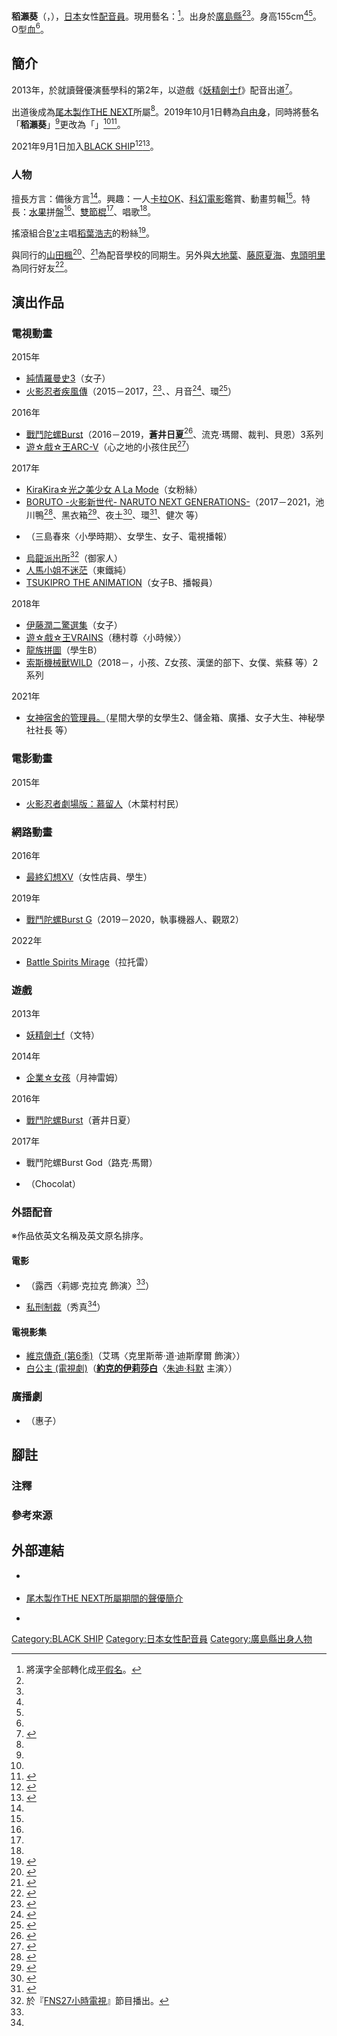 {{multiple issues|
{{Notability Unreferenced|time=2016-06-29T07:18:45+00:00}}
{{Primarysources|time=2016-06-29T07:18:45+00:00}}
}}
{{noteTA|G1=Anime}}
{{配音員
|姓名= 稻瀨葵
|圖片= 
|尺寸= 
|替代= 
|簡介= 
|本名= 
|外文名= 稲瀬 葵
|外文= ja
|羅馬拼音= 
|英文名= 
|暱稱= 
|藝名= {{lang|ja|いなせ あおい}}<br />（2019年10月1日～現在）
|國籍= {{JPN}}
|籍貫= 
|出生地= 
|出身地= {{JPN}}[[廣島縣|廣島縣]]
|死歿地= 
|出生名= 
|生年= 1994
|生月= 1
|生日= 30
|歿年= 
|歿月= 
|歿日= 
|血型= 
|配演語言= 
|教育程度= 
|母校= 
|所屬= [[BLACK_SHIP|BLACK SHIP]]
|宗教信仰= 
|配偶= 
|父母=
|兒女=
|親屬=
|活動時期= 2013年－
|出道作= [[妖精劍士f|妖精劍士f]]
|代表作= 蒼井日夏（[[爆旋陀螺Burst|戰鬥陀螺Burst]]系列）
|網站= 
|其他= 
|module= {{japanese|embed=yes|稲瀬 葵|いなせ あおい|Inase Aoi}}
}}
'''稻瀨葵'''（{{lang-ja|稲瀬 葵}}，{{bd|1994年|1月30日<ref name="blackship">{{cite web|url=https://www.blackship.jp/female/aoiinase/|title=BLACK SHIP公式官網的聲優簡介|publisher=[[BLACK_SHIP|BLACK SHIP]]|accessdate=2021-09-01|language=ja|archive-date=2021-12-30|archive-url=https://web.archive.org/web/20211230090115/https://blackship.jp/female/aoiinase/|dead-url=no}}</ref><ref name="oginext-pro">{{Cite web|url=http://www.oginext.com/women/inase.html|title=尾木製作THE NEXT所屬期間的聲優簡介|work=[[尾木製作|尾木製作THE NEXT]]|accessdate=2016-06-29|language=ja|archive-url=https://web.archive.org/web/20160616131204/http://www.oginext.com/women/inase.html|archive-date=2016-06-16|dead-url=yes}}</ref>||}}），[[日本|日本]]女性[[配音員|配音員]]。現用藝名：'''{{lang|ja|いなせあおい}}'''<ref group="注" name="kana">將漢字全部轉化成[[平假名|平假名]]。</ref>。出身於[[廣島縣|廣島縣]]<ref name="blackship" /><ref name="oginext-pro" />。身高155cm<ref name="blackship" /><ref name="oginext-pro" />。O型[[血型|血]]<ref name="blackship" />。

== 簡介 ==
2013年，於{{link-ja|Amusement Media綜合學院|アミューズメントメディア総合学院}}就讀聲優演藝學科的第2年，以遊戲《[[妖精劍士f|妖精劍士f]]》配音出道<ref>{{Cite web|url=http://www.amgakuin.co.jp/contents/?p=20090|script-title=ja:PS3専用ソフト『フェアリーフェンサー エフ』の制作に、在校生·卒業生が大勢参加!!|accessdate=2016-06-29|language=ja|archive-date=2018-09-06|archive-url=https://web.archive.org/web/20180906093415/http://www.amgakuin.co.jp/contents/?p=20090|dead-url=no}}</ref>。

出道後成為[[尾木製作|尾木製作THE NEXT]]所屬<ref name="oginext-pro" />。2019年10月1日轉為[[自由職業|自由身]]，同時將藝名「'''稻瀨葵'''」<ref name="oginext-pro" />更改為「'''{{lang|ja|いなせあおい}}'''」<ref group="注" name="kana" /><ref name="ツイート20191001">{{Cite web|url=https://twitter.com/inase_171717/status/1178932987796152321|title=2019年10月1日0:21 (JST)|work=稻瀨葵的[[Twitter|Twitter]]|date=2019-10-01|accessdate=2019-10-01|language=ja|archive-date=2021-09-04|archive-url=https://web.archive.org/web/20210904093532/https://twitter.com/inase_171717/status/1178932987796152321|dead-url=no}}</ref>。

2021年9月1日加入[[BLACK_SHIP|BLACK SHIP]]<ref>{{Cite web|url=https://www.blackship.jp/topics_entry/924/|script-title=ja:新加入のお知らせ|accessdate=2021-09-04|publisher=BLACK SHIP|language=ja|archive-date=2021-09-04|archive-url=https://web.archive.org/web/20210904085546/https://www.blackship.jp/topics_entry/924/|dead-url=no}}</ref><ref>{{Cite web|url=https://twitter.com/blackship_staff/status/1432886160343265280?s=21|title=2021年9月1日10:00 (JST)|work=BLACK SHIP官方Twitter|date=2019-09-01|accessdate=2019-09-01|language=ja|archive-date=2021-09-01|archive-url=https://web.archive.org/web/20210901022253/https://twitter.com/blackship_staff/status/1432886160343265280?s=21|dead-url=no}}</ref>。

=== 人物 ===
擅長方言：備後方言<ref name="blackship" />。興趣：一人[[卡拉OK|卡拉OK]]、[[科幻電影|科幻電影]]鑑賞、動畫剪輯<ref name="blackship" />。特長：[[水果|水果]]拼盤<ref name="blackship" />、[[雙節棍|雙節棍]]<ref name="blackship" />、唱歌<ref name="oginext-pro" />。

搖滾組合[[B'z|B'z]]主唱[[稻葉浩志|稻葉浩志]]的粉絲<ref>{{Cite web|url=https://twitter.com/inase_171717/status/695935154712240128|title=2016年2月6日19:40 (JST)|work=稻瀨葵的Twitter|date=2016-02-06|accessdate=2016-02-06|language=ja|archive-date=2022-02-26|archive-url=https://web.archive.org/web/20220226185524/https://twitter.com/inase_171717/status/695935154712240128|dead-url=no}}</ref>。

與同行的[[山田楓|山田楓]]<ref>{{Cite web|url=https://twitter.com/kujira_kaban/status/736859614306664449|title=2016年5月29日17:59 (JST)|work=稻瀨葵的Twitter|date=2016-05-29|accessdate=2016-05-29|language=ja}}</ref>、{{lang|ja|まりも}}<ref>{{Cite web|url=https://twitter.com/kujira_kaban/status/709751725272379393|title=2016年3月15日22:42 (JST)|work=稻瀨葵的Twitter|date=2016-03-15|accessdate=2016-03-15|language=ja}}</ref>為配音學校的同期生。另外與[[大地葉|大地葉]]、[[藤原夏海|藤原夏海]]、[[鬼頭明里|鬼頭明里]]為同行好友<ref name="nakayoshi">{{Cite web|url=https://twitter.com/taicho_taichi/status/733859083439071232|title=2016年5月21日11:16 (JST)|work=[[大地葉|大地葉]]的Twitter|date=2016-05-21|accessdate=2016-05-21|language=ja}}</ref>。

== 演出作品 ==
=== 電視動畫 ===
; 2015年
* [[純情羅曼史|純情羅曼史3]]（女子）
* [[火影忍者疾風傳|火影忍者疾風傳]]（2015－2017，{{lang|ja|アシタバ}}<ref>{{Cite web|url=https://twitter.com/kujira_kaban/status/654614475195047936|title=2015年10月15日19:07 (JST)|work=稻瀨葵的Twitter|date=2015-10-15|accessdate=2015-10-15|language=ja}}</ref>、{{lang|ja|ガスカ}}、月音<ref>{{Cite web|url=https://twitter.com/inase_171717/status/832289604657033217|title=2017年2月17日2:04 (JST)|work=稻瀨葵的Twitter|date=2017-02-17|accessdate=2017-02-17|language=ja}}</ref>、環<ref>{{Cite web|url=https://twitter.com/inase_171717/status/839793987217084417|title=2017年3月9日19:04 (JST)|work=稻瀨葵的Twitter|date=2017-03-09|accessdate=2017-03-09|language=ja|archive-date=2022-02-26|archive-url=https://web.archive.org/web/20220226174421/https://twitter.com/inase_171717/status/839793987217084417|dead-url=no}}</ref>）

; 2016年
* [[爆旋陀螺Burst|戰鬥陀螺Burst]]（2016－2019，'''蒼井日夏'''<ref>{{Cite web|url=https://twitter.com/kujira_kaban/status/704978491301756929|title=2016年3月2日18:35 (JST)|work=稻瀨葵的Twitter|date=2016-03-02|accessdate=2016-03-02|language=ja}}</ref>、流克·瑪爾、裁判、貝恩）3系列
* [[遊戲王ARC-V|遊☆戲☆王ARC-V]]（心之地的小孩住民<ref>{{Cite web|url =https://twitter.com/kujira_kaban/status/716554348713521152|title=2016年4月3日17:14 (JST)|work=稻瀨葵的Twitter|date=2016-04-03|accessdate=2016-04-03|language=ja}}</ref>）

; 2017年
* [[KiraKira☆光之美少女_A_La_Mode|KiraKira☆光之美少女 A La Mode]]（女粉絲）<!--4月9日-->
* [[博人傳-火影次世代-|BORUTO -火影新世代- NARUTO NEXT GENERATIONS-]]（2017－2021，池川鴨<ref>{{Cite web|url=https://twitter.com/kujira_kaban/status/857181876334637057|title=2017年4月26日18:37 (JST)|work=稻瀨葵的Twitter|date=2017-04-26|accessdate=2017-04-26|language=ja}}</ref>、黑衣箱<ref>{{Cite web|url=https://twitter.com/kujira_kaban/status/943384177918992384|title=2017年12月20日15:34 (JST)|work=稻瀨葵的Twitter|date=2017-12-20|accessdate=2017-12-20|language=ja}}</ref>、夜土<ref>{{Cite web|url=https://twitter.com/inase_171717/status/992048623281094656|title=2018年5月3日22:29 (JST)|work=稻瀨葵的Twitter|date=2018-05-03|accessdate=2018-05-03|language=ja|archive-date=2022-02-26|archive-url=https://web.archive.org/web/20220226184244/https://twitter.com/inase_171717/status/992048623281094656|dead-url=no}}</ref>、環<ref>{{Cite web|url=https://twitter.com/inase_171717/status/1129740421104640000|title=2019年5月18日21:28 (JST)|work=稻瀨葵的Twitter|date=2019-05-18|accessdate=2019-05-18|language=ja|archive-date=2022-02-26|archive-url=https://web.archive.org/web/20220226174408/https://twitter.com/inase_171717/status/1129740421104640000|dead-url=no}}</ref>、健次 等）<!--4月26日-->
* {{link-ja|便利商店情人|コンビニカレシ}}（三島春來〈小學時期〉、女學生、女子、電視播報）<!--7月14日-->
* [[烏龍派出所|烏龍派出所]]<ref group="注">於『[[FNS27小時電視|FNS27小時電視]]』節目播出。</ref>（御家人）<!--9月9日-->
* [[人馬小姐不迷茫|人馬小姐不迷茫]]（東鐵純）<!--9月24日-->
* [[TSUKIPRO_THE_ANIMATION|TSUKIPRO THE ANIMATION]]（女子B、播報員）<!--10月18日-->

; 2018年
* [[伊藤潤二驚選集|伊藤潤二驚選集]]（女子）<!--3月23日-->
* [[遊戲王VRAINS|遊☆戲☆王VRAINS]]（穗村尊〈小時候〉）<!--5月16日-->
* [[龍族拼圖|龍族拼圖]]（學生B）<!--5月21日-->
* [[索斯機械獸WILD|索斯機械獸WILD]]（2018－，小孩、Z女孩、漢堡的部下、女僕、紫蘇 等）2系列<!--12月15日-->

; 2021年
* [[女神宿舍的管理員。|女神宿舍的管理員。]]（星間大學的女學生2、儲金箱、廣播、女子大生、神秘學社社長 等）<!--7月14日-->

=== 電影動畫 ===
; 2015年
* [[火影忍者劇場版：慕留人|火影忍者劇場版：慕留人]]（木葉村村民）

=== 網路動畫 ===
; 2016年
* [[最終幻想XV|最終幻想XV]]（女性店員、學生）
; 2019年
* [[爆旋陀螺Burst|戰鬥陀螺Burst G]]（2019－2020，執事機器人、觀眾2）<!--11月15日-->
; 2022年
* [[Battle_Spirits_赫盟的加雷特|Battle Spirits Mirage]]（拉托雷）

=== 遊戲 ===
; 2013年
* [[妖精劍士f|妖精劍士f]]（文特）
; 2014年
* [[企業☆女孩|企業☆女孩]]（月神雷姆）
; 2016年
* [[爆旋陀螺Burst|戰鬥陀螺Burst]]（蒼井日夏）
; 2017年
* 戰鬥陀螺Burst God（路克·馬爾）
* {{link-ja|逆轉奧賽羅尼亞|逆轉奧賽羅尼亞}}（Chocolat）

=== 外語配音 ===
※作品依英文名稱及英文原名排序。
==== 電影 ====
* {{le|搏命關頭 (2013年電影)|Hours (2013 film)|搏命關頭}}（露西〈莉娜·克拉克 飾演〉<ref name="oginext-pro" />）
* [[徬徨之刃|私刑制裁]]（秀真<ref name="oginext-pro" />）

==== 電視影集 ====
* [[維京傳奇|維京傳奇 (第6季)]]（艾瑪〈克里斯蒂·道·迪斯摩爾 飾演〉）
* [[白公主_(電視劇)|白公主 (電視劇)]]（'''[[約克的伊莉莎白_(英格蘭王后)|約克的伊莉莎白]]'''〈[[朱迪·科默|朱迪·科默]] 主演〉）

=== 廣播劇 ===
* {{lang|ja|四十五番目の話}}（惠子）

== 腳註 ==
=== 注釋 ===
{{reflist|group="注"}}

=== 參考來源 ===
{{reflist|colwidth=40em}}

== 外部連結 ==
* {{Official|1=https://www.blackship.jp/female/aoiinase/|name=BLACK SHIP公式官網的聲優簡介}} {{ja icon}}
* [https://web.archive.org/web/20160616131204/http://www.oginext.com/women/inase.html 尾木製作THE NEXT所屬期間的聲優簡介] {{ja icon}}
* {{Twitter|inase_171717}} {{ja icon}}

{{DEFAULTSORT:Inase Aoi}}
[[Category:BLACK_SHIP|Category:BLACK SHIP]]
[[Category:日本女性配音員|Category:日本女性配音員]]
[[Category:廣島縣出身人物|Category:廣島縣出身人物]]
